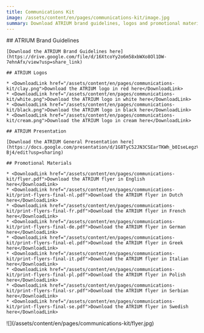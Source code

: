 ```yaml
---
title: Communications Kit
image: /assets/content/en/pages/communications-kit/image.jpg
summary: Download ATRIUM brand guidelines, logos and promotional materials
---
```

<Grid variant="two-columns">
  <GridItem>
    ## ATRIUM Brand Guidelines

    [Download the ATRIUM Brand Guidelines here](https://drive.google.com/file/d/16XtcoYy2o6m58xbWXo8Ol1DW-7ehnAfx/view?usp=share_link)

    ## ATRIUM Logos

    * <DownloadLink href="/assets/content/en/pages/communications-kit/clay.png">Download the ATRIUM logo in red here</DownloadLink>
    * <DownloadLink href="/assets/content/en/pages/communications-kit/white.png">Download the ATRIUM logo in white here</DownloadLink>
    * <DownloadLink href="/assets/content/en/pages/communications-kit/black.png">Download the ATRIUM logo in black here</DownloadLink>
    * <DownloadLink href="/assets/content/en/pages/communications-kit/cream.png">Download the ATRIUM logo in cream here</DownloadLink>

    ## ATRIUM Presentation

    [Download the ATRIUM General Presentation here](https://docs.google.com/presentation/d/1G8TyC52JN3CSEarTKWh_b0IseLegzVL0n0LLkmN-Bj4/edit?usp=sharing)

    ## Promotional Materials

    * <DownloadLink href="/assets/content/en/pages/communications-kit/flyer.pdf">Download the ATRIUM flyer in English here</DownloadLink>
    * <DownloadLink href="/assets/content/en/pages/communications-kit/print-flyers-final-nl.pdf">Download the ATRIUM flyer in Dutch here</DownloadLink>
    * <DownloadLink href="/assets/content/en/pages/communications-kit/print-flyers-final-fr.pdf">Download the ATRIUM flyer in French here</DownloadLink>
    * <DownloadLink href="/assets/content/en/pages/communications-kit/print-flyers-final-de.pdf">Download the ATRIUM flyer in German here</DownloadLink>
    * <DownloadLink href="/assets/content/en/pages/communications-kit/print-flyers-final-el.pdf">Download the ATRIUM flyer in Greek here</DownloadLink>
    * <DownloadLink href="/assets/content/en/pages/communications-kit/print-flyers-final-it.pdf">Download the ATRIUM flyer in Italian here</DownloadLink>
    * <DownloadLink href="/assets/content/en/pages/communications-kit/print-flyers-final-pl.pdf">Download the ATRIUM flyer in Polish here</DownloadLink>
    * <DownloadLink href="/assets/content/en/pages/communications-kit/print-flyers-final-sr.pdf">Download the ATRIUM flyer in Serbian here</DownloadLink>
    * <DownloadLink href="/assets/content/en/pages/communications-kit/print-flyers-final-se.pdf">Download the ATRIUM flyer in Swedish here</DownloadLink>
  </GridItem>

  <GridItem>
    ![](/assets/content/en/pages/communications-kit/flyer.jpg)
  </GridItem>
</Grid>
